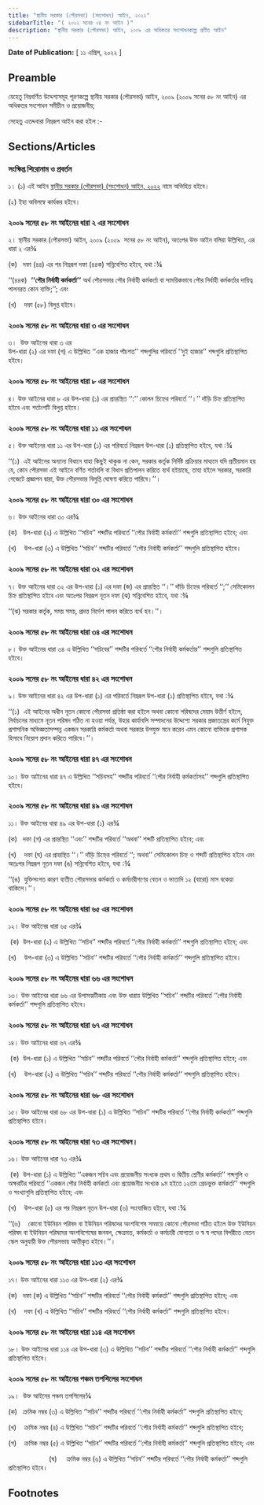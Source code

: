 ```yaml
---
title: "স্থানীয় সরকার (পৌরসভা) (সংশোধন) আইন, ২০২২"
sidebarTitle: "( ২০২২ সনের ০৪ নং আইন )"
description: "স্থানীয় সরকার (পৌরসভা) আইন, ২০০৯ এর অধিকতর সংশোধনকল্পে প্রণীত আইন"
---
```


**Date of Publication:** [ ১১ এপ্রিল, ২০২২ ]

## Preamble

যেহেতু নিম্নবর্ণিত উদ্দেশ্যসমূহ পূরণকল্পে স্থানীয় সরকার (পৌরসভা) আইন, ২০০৯ (২০০৯ সনের ৫৮ নং আইন) এর অধিকতর সংশোধন সমীচীন ও প্রয়োজনীয়;

সেহেতু এতদ্দবারা নিম্নরূপ আইন করা হইল :-

## Sections/Articles

### সংক্ষিপ্ত শিরোনাম ও প্রবর্তন

১। (১) এই আইন [স্থানীয় সরকার (পৌরসভা) (সংশোধন) আইন, ২০২২](/act-1400.html "স্থানীয় সরকার (পৌরসভা) (সংশোধন) আইন, ২০২২") নামে অভিহিত হইবে।

(২) ইহা অবিলম্বে কার্যকর হইবে।

### ২০০৯ সনের ৫৮ নং আইনের ধারা ২ এর সংশোধন

২। স্থানীয় সরকার (পৌরসভা) আইন, ২০০৯ (২০০৯  সনের ৫৮ নং আইন), অতঃপর উক্ত আইন বলিয়া উল্লিখিত, এর ধারা ২ এর¾

(ক)   দফা (৪৪) এর পর নিম্নরূপ দফা (৪৪ক) সন্নিবেশিত হইবে, যথা :¾

‘‘(৪৪ক)  **‘‘পৌর নির্বাহী কর্মকর্তা’’** অর্থ পৌরসভার পৌর নির্বাহী কর্মকর্তা বা সাময়িকভাবে পৌর নির্বাহী কর্মকর্তার দায়িত্ব পালনরত কোন ব্যক্তি;’’; এবং

(খ)    দফা (৫৮) বিলুপ্ত হইবে।

### ২০০৯ সনের ৫৮ নং আইনের ধারা ৩ এর সংশোধন

৩।  উক্ত আইনের ধারা ৩ এর  
উপ-ধারা (২) এর দফা (গ) এ উল্লিখিত ‘‘এক হাজার পাঁচশত’’ শব্দগুলির পরিবর্তে ‘‘দুই হাজার’’ শব্দগুলি প্রতিস্থাপিত হইবে।

### ২০০৯ সনের ৫৮ নং আইনের ধারা ৮ এর সংশোধন

৪। উক্ত আইনের ধারা ৮ এর উপ-ধারা (১) এর প্রান্তস্থিত ‘‘:’’ কোলন চিহ্নের পরিবর্তে ‘‘।’’ দাঁড়ি চিহ্ন প্রতিস্থাপিত হইবে এবং শর্তাংশটি বিলুপ্ত হইবে।

### ২০০৯ সনের ৫৮ নং আইনের ধারা ১১ এর সংশোধন

৫। উক্ত আইনের ধারা ১১ এর উপ-ধারা (১) এর পরিবর্তে নিম্নরূপ উপ-ধারা (১) প্রতিস্থাপিত হইবে, যথা :¾

‘‘(১)  এই আইনের অন্যান্য বিধানে যাহা কিছুই থাকুক না কেন, সরকার কর্তৃক নির্দিষ্ট প্রক্রিয়ার মাধ্যমে যদি প্রতীয়মান হয় যে, কোন পৌরসভা এই আইনে বর্ণিত শর্তাবলি বা বিধান প্রতিপালন করিতে ব্যর্থ হইয়াছে, তাহা হইলে সরকার, সরকারি গেজেটে প্রজ্ঞাপন দ্বারা, উক্ত পৌরসভার বিলুপ্তি ঘোষণা করিতে পারিবে।’’।

### ২০০৯ সনের ৫৮ নং আইনের ধারা ৩০ এর সংশোধন

৬। উক্ত আইনের ধারা ৩০ এর¾

(ক)   উপ-ধারা (২) এ উল্লিখিত ‘‘সচিব’’ শব্দটির পরিবর্তে ‘‘পৌর নির্বাহী কর্মকর্তা’’ শব্দগুলি প্রতিস্থাপিত হইবে; এবং

(খ)    উপ-ধারা (৩) এ উল্লিখিত ‘‘সচিব’’ শব্দটির পরিবর্তে ‘‘পৌর নির্বাহী কর্মকর্তা’’ শব্দগুলি প্রতিস্থাপিত হইবে।

### ২০০৯ সনের ৫৮ নং আইনের ধারা ৩২ এর সংশোধন

৭। উক্ত আইনের ধারা ৩২ এর উপ-ধারা (১) এর দফা (জ) এর প্রান্তস্থিত ‘‘।’’ দাঁড়ি চিহ্নের পরিবর্তে ‘‘;’’ সেমিকোলন চিহ্ন প্রতিস্থাপিত হইবে এবং অতঃপর নিম্নরূপ নূতন দফা (ঝ) সন্নিবেশিত হইবে, যথা :¾

‘‘(ঝ) সরকার কর্তৃক, সময় সময়, প্রদত্ত নির্দেশ পালন করিতে ব্যর্থ হন।’’।

### ২০০৯ সনের ৫৮ নং আইনের ধারা ৩৪ এর সংশোধন

৮। উক্ত আইনের ধারা ৩৪ এ উল্লিখিত ‘‘সচিবের’’ শব্দটির পরিবর্তে ‘‘পৌর নির্বাহী কর্মকর্তার’’ শব্দগুলি প্রতিস্থাপিত হইবে।

### ২০০৯ সনের ৫৮ নং আইনের ধারা ৪২ এর সংশোধন

৯। উক্ত আইনের ধারা ৪২ এর উপ-ধারা (১) এর পরিবর্তে নিম্নরূপ উপ-ধারা (১) প্রতিস্থাপিত হইবে, যথা :¾

‘‘(১)  এই আইনের অধীন নূতন কোনো পৌরসভা প্রতিষ্ঠা করা হইলে অথবা কোনো পরিষদের মেয়াদ উত্তীর্ণ হইলে, নির্বাচনের মাধ্যমে নূতন পরিষদ গঠিত না হওয়া পর্যন্ত, উহার কার্যাবলি সম্পাদনের উদ্দেশ্যে সরকার প্রজাতন্ত্রের কর্মে নিযুক্ত প্রশাসনিক অভিজ্ঞতাসম্পন্ন একজন সরকারি কর্মকর্তা অথবা সরকার উপযুক্ত মনে করেন এমন কোনো ব্যক্তিকে প্রশাসক হিসাবে নিয়োগ প্রদান করিতে পারিবে।’’।

### ২০০৯ সনের ৫৮ নং আইনের ধারা ৪৭ এর সংশোধন

১০। উক্ত আইনের ধারা ৪৭ এ উল্লিখিত ‘‘সচিবসহ’’ শব্দটির পরিবর্তে ‘‘পৌর নির্বাহী কর্মকর্তাসহ’’ শব্দগুলি প্রতিস্থাপিত হইবে।

### ২০০৯ সনের ৫৮ নং আইনের ধারা ৪৯ এর সংশোধন

১১। উক্ত আইনের ধারা ৪৯ এর উপ-ধারা (১) এর¾

(ক)   দফা (গ) এর প্রান্তস্থিত ‘‘এবং’’ শব্দটির পরিবর্তে ‘‘অথবা’’ শব্দটি প্রতিস্থাপিত হইবে; এবং

(খ)    দফা (ঘ) এর প্রান্তস্থিত ‘‘।’’ দাঁড়ি চিহ্নের পরিবর্তে ‘‘; অথবা’’ সেমিকোলন চিহ্ন ও শব্দটি প্রতিস্থাপিত হইবে এবং অতঃপর নিম্নরূপ নূতন দফা (ঙ) সন্নিবেশিত হইবে, যথা :¾

‘‘(ঙ)  যুক্তিসংগত কারণ ব্যতীত পৌরসভার কর্মকর্তা ও কর্মচারীগণের বেতন ও ভাতাদি ১২ (বারো) মাস বকেয়া থাকিলে।’’।

### ২০০৯ সনের ৫৮ নং আইনের ধারা ৬৫ এর সংশোধন

১২। উক্ত আইনের ধারা ৬৫ এর¾

 (ক)  উপ-ধারা (২) এ উল্লিখিত ‘‘সচিব’’ শব্দটির পরিবর্তে ‘‘পৌর নির্বাহী কর্মকর্তা’’ শব্দগুলি প্রতিস্থাপিত হইবে; এবং

(খ)    উপ-ধারা (৩) এ উল্লিখিত ‘‘সচিব’’ শব্দটির পরিবর্তে ‘‘পৌর নির্বাহী কর্মকর্তা’’ শব্দগুলি প্রতিস্থাপিত হইবে।

### ২০০৯ সনের ৫৮ নং আইনের ধারা ৬৬ এর সংশোধন

১৩। উক্ত আইনের ধারা ৬৬ এর উপামত্মটীকায় এবং উক্ত ধারায় উল্লিখিত ‘‘সচিব’’ শব্দটির পরিবর্তে ‘‘পৌর নির্বাহী কর্মকর্তা’’ শব্দগুলি প্রতিস্থাপিত হইবে।

### ২০০৯ সনের ৫৮ নং আইনের ধারা ৬৭ এর সংশোধন

১৪। উক্ত আইনের ধারা ৬৭ এর¾

 (ক)  উপ-ধারা (১) এ উল্লিখিত ‘‘সচিব’’ শব্দটির পরিবর্তে ‘‘পৌর নির্বাহী কর্মকর্তা’’ শব্দগুলি প্রতিস্থাপিত হইবে; এবং

(খ)    উপ-ধারা (২) এ উল্লিখিত ‘‘সচিব’’ শব্দটির পরিবর্তে ‘‘পৌর নির্বাহী কর্মকর্তা’’ শব্দগুলি প্রতিস্থাপিত হইবে।

### ২০০৯ সনের ৫৮ নং আইনের ধারা ৬৮ এর সংশোধন

১৫। উক্ত আইনের ধারা ৬৮ এর উপ-ধারা (১) এ উল্লিখিত ‘‘সচিব’’ শব্দটির পরিবর্তে ‘‘পৌর নির্বাহী কর্মকর্তা’’ শব্দগুলি প্রতিস্থাপিত হইবে।

### ২০০৯ সনের ৫৮ নং আইনের ধারা ৭৩ এর সংশোধন।

১৬। উক্ত আইনের ধারা ৭৩ এর¾

 (ক)  উপ-ধারা (১) এ উল্লিখিত ‘‘একজন সচিব এবং প্রয়োজনীয় সংখ্যক প্রথম ও দ্বিতীয় শ্রেণীর কর্মকর্তা’’ শব্দগুলি ও অক্ষরটির পরিবর্তে ‘‘একজন পৌর নির্বাহী কর্মকর্তা এবং প্রয়োজনীয় সংখ্যক ৯ম হইতে ১২তম গ্রেডভুক্ত কর্মকর্তা’’ শব্দগুলি ও সংখ্যাগুলি প্রতিস্থাপিত হইবে; এবং

(খ)    উপ-ধারা (৫) এর পর নিম্নরূপ নূতন উপ-ধারা (৬) সংযোজিত হইবে, যথা :¾

‘‘(৬)    কোনো ইউনিয়ন পরিষদ বা ইউনিয়ন পরিষদের অংশবিশেষ সমন্বয়ে কোনো পৌরসভা গঠিত হইলে উক্ত ইউনিয়ন পরিষদ বা ইউনিয়ন পরিষদের অংশবিশেষের জনবল, ক্ষেত্রমত, কর্মকর্তা ও কর্মচারী যোগ্যতা ও স্ব স্ব পদের বিপরীতে বেতন স্কেল অনুযায়ী উক্ত পৌরসভায় আত্তীকৃত হইবে।’’।

### ২০০৯ সনের ৫৮ নং আইনের ধারা ১১৩ এর সংশোধন

১৭। উক্ত আইনের ধারা ১১৩ এর উপ-ধারা (২) এর¾

(ক)   দফা (ক) এ উল্লিখিত ‘‘সচিব’’ শব্দটির পরিবর্তে ‘‘পৌর নির্বাহী কর্মকর্তা’’ শব্দগুলি প্রতিস্থাপিত হইবে; এবং

(খ)    দফা (খ) এ উল্লিখিত ‘‘সচিব’’ শব্দটির পরিবর্তে ‘‘পৌর নির্বাহী কর্মকর্তা’’ শব্দগুলি প্রতিস্থাপিত হইবে।

### ২০০৯ সনের ৫৮ নং আইনের ধারা ১১৪ এর সংশোধন

১৮। উক্ত আইনের ধারা ১১৪ এর উপ-ধারা (৩) এ উল্লিখিত ‘‘সচিব’’ শব্দটির পরিবর্তে ‘‘পৌর নির্বাহী কর্মকর্তা’’ শব্দগুলি প্রতিস্থাপিত হইবে।

### ২০০৯ সনের ৫৮ নং আইনের পঞ্চম তপশিলের সংশোধন

১৯।  উক্ত আইনের পঞ্চম তপশিলের¾

(ক)   ক্রমিক নম্বর (৩) এ উল্লিখিত ‘‘সচিব’’ শব্দটির পরিবর্তে ‘‘পৌর নির্বাহী কর্মকর্তা’’ শব্দগুলি প্রতিস্থাপিত হইবে;

(খ)    ক্রমিক নম্বর (৪) এ উল্লিখিত ‘‘সচিব’’ শব্দটির পরিবর্তে ‘‘পৌর নির্বাহী কর্মকর্তা’’ শব্দগুলি প্রতিস্থাপিত হইবে;

(গ)    ক্রমিক নম্বর (৫) এ উল্লিখিত ‘‘সচিব’’ শব্দটির পরিবর্তে ‘‘পৌর নির্বাহী কর্মকর্তা’’ শব্দগুলি প্রতিস্থাপিত হইবে; এবং

                     (ঘ)     ক্রমিক নম্বর (৬) এ উল্লিখিত ‘‘সচিব’’ শব্দটির পরিবর্তে ‘‘পৌর নির্বাহী কর্মকর্তা’’ শব্দগুলি প্রতিস্থাপিত হইবে।

## Footnotes
